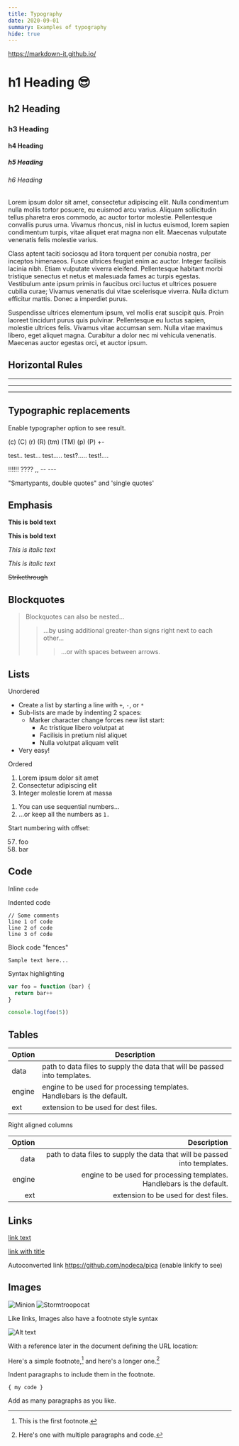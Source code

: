 ```yaml
---
title: Typography
date: 2020-09-01
summary: Examples of typography
hide: true
---
```


https://markdown-it.github.io/

# h1 Heading 😎

## h2 Heading

### h3 Heading

#### h4 Heading

##### h5 Heading

###### h6 Heading

Lorem ipsum dolor sit amet, consectetur adipiscing elit. Nulla condimentum nulla mollis tortor posuere, eu euismod arcu varius. Aliquam sollicitudin tellus pharetra eros commodo, ac auctor tortor molestie. Pellentesque convallis purus urna. Vivamus rhoncus, nisl in luctus euismod, lorem sapien condimentum turpis, vitae aliquet erat magna non elit. Maecenas vulputate venenatis felis molestie varius.

Class aptent taciti sociosqu ad litora torquent per conubia nostra, per inceptos himenaeos. Fusce ultrices feugiat enim ac auctor. Integer facilisis lacinia nibh. Etiam vulputate viverra eleifend. Pellentesque habitant morbi tristique senectus et netus et malesuada fames ac turpis egestas. Vestibulum ante ipsum primis in faucibus orci luctus et ultrices posuere cubilia curae; Vivamus venenatis dui vitae scelerisque viverra. Nulla dictum efficitur mattis. Donec a imperdiet purus.

Suspendisse ultrices elementum ipsum, vel mollis erat suscipit quis. Proin laoreet tincidunt purus quis pulvinar. Pellentesque eu luctus sapien, molestie ultrices felis. Vivamus vitae accumsan sem. Nulla vitae maximus libero, eget aliquet magna. Curabitur a dolor nec mi vehicula venenatis. Maecenas auctor egestas orci, et auctor ipsum.



## Horizontal Rules

---

---

---

## Typographic replacements

Enable typographer option to see result.

(c) (C) (r) (R) (tm) (TM) (p) (P) +-

test.. test... test..... test?..... test!....

!!!!!! ???? ,, -- ---

"Smartypants, double quotes" and 'single quotes'

## Emphasis

**This is bold text**

**This is bold text**

_This is italic text_

_This is italic text_

~~Strikethrough~~

## Blockquotes

> Blockquotes can also be nested...
>
> > ...by using additional greater-than signs right next to each other...
> >
> > > ...or with spaces between arrows.

## Lists

Unordered

- Create a list by starting a line with `+`, `-`, or `*`
- Sub-lists are made by indenting 2 spaces:
  - Marker character change forces new list start:
    - Ac tristique libero volutpat at
    * Facilisis in pretium nisl aliquet
    - Nulla volutpat aliquam velit
- Very easy!

Ordered

1. Lorem ipsum dolor sit amet
2. Consectetur adipiscing elit
3. Integer molestie lorem at massa

1) You can use sequential numbers...
1) ...or keep all the numbers as `1.`

Start numbering with offset:

57. foo
1. bar

## Code

Inline `code`

Indented code

    // Some comments
    line 1 of code
    line 2 of code
    line 3 of code

Block code "fences"

```
Sample text here...
```

Syntax highlighting

```js
var foo = function (bar) {
  return bar++
}

console.log(foo(5))
```

## Tables

| Option | Description                                                               |
| ------ | ------------------------------------------------------------------------- |
| data   | path to data files to supply the data that will be passed into templates. |
| engine | engine to be used for processing templates. Handlebars is the default.    |
| ext    | extension to be used for dest files.                                      |

Right aligned columns

| Option |                                                               Description |
| -----: | ------------------------------------------------------------------------: |
|   data | path to data files to supply the data that will be passed into templates. |
| engine |    engine to be used for processing templates. Handlebars is the default. |
|    ext |                                      extension to be used for dest files. |

## Links

[link text](http://dev.nodeca.com)

[link with title](http://nodeca.github.io/pica/demo/ "title text!")

Autoconverted link https://github.com/nodeca/pica (enable linkify to see)

## Images

![Minion](https://octodex.github.com/images/minion.png)
![Stormtroopocat](https://octodex.github.com/images/stormtroopocat.jpg "The Stormtroopocat")

Like links, Images also have a footnote style syntax

![Alt text][id]

With a reference later in the document defining the URL location:

[id]: https://octodex.github.com/images/dojocat.jpg "The Dojocat"

Here's a simple footnote,[^1] and here's a longer one.[^bignote]

[^1]: This is the first footnote.
[^bignote]: Here's one with multiple paragraphs and code.

  Indent paragraphs to include them in the footnote.

  `{ my code }`

  Add as many paragraphs as you like.
